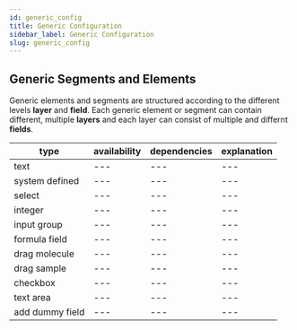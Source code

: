 ```yaml
---
id: generic_config
title: Generic Configuration
sidebar_label: Generic Configuration
slug: generic_config
---
```


## Generic Segments and Elements

Generic elements and segments are structured according to the different levels **layer** and **field**. Each generic element or segment can contain different, multiple **layers** and each layer can consist of multiple and differnt **fields**. 



| type | availability | dependencies | explanation |
|---|---|---|---|
| text |---|---|---|
| system defined |---|---|---|
| select |---|---|---|
| integer |---|---|---|
| input group |---|---|---|
| formula field |---|---|---|
| drag molecule |---|---|---|
| drag sample |---|---|---|
| checkbox |---|---|---|
| text area |---|---|---|
| add dummy field |---|---|---|
